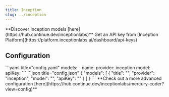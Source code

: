 ```yaml
---
title: Inception
slug: ../inception
---
```


<Tip>
  **Discover Inception models [here](https://hub.continue.dev/inceptionlabs)**
</Tip>

<Info>
  Get an API key from [Inception Platform](https://platform.inceptionlabs.ai/dashboard/api-keys)
</Info>

## Configuration

<Tabs>
  <Tab title="YAML">
  ```yaml title="config.yaml"
  models:
    - name: <MODEL_NAME>
      provider: inception
      model: <MODEL_ID>
      apiKey: <INCEPTION_API_KEY>
  ```
  </Tab>
  <Tab title="JSON (Deprecated)">
  ```json title="config.json"
  {
    "models": [
      {
        "title": "<MODEL_NAME>",
        "provider": "inception",
        "model": "<MODEL_ID>",
        "apiKey": "<INCEPTION_API_KEY>"
      }
    ]
  }
  ```
  </Tab>
</Tabs>

<Info>
  **Check out a more advanced configuration [here](https://hub.continue.dev/inceptionlabs/mercury-coder?view=config)**
</Info>